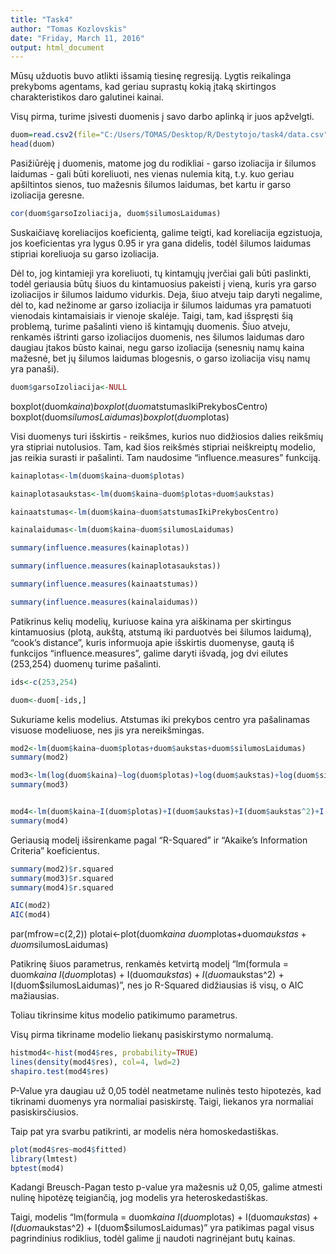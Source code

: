```yaml
---
title: "Task4"
author: "Tomas Kozlovskis"
date: "Friday, March 11, 2016"
output: html_document
---
```

Mūsų užduotis buvo atlikti išsamią tiesinę regresiją. Lygtis reikalinga prekyboms agentams, kad geriau suprastų kokią įtaką skirtingos charakteristikos daro galutinei kainai.

Visų pirma, turime įsivesti duomenis į savo darbo aplinką ir juos apžvelgti.
```r
duom=read.csv2(file="C:/Users/TOMAS/Desktop/R/Destytojo/task4/data.csv")
head(duom)
```

Pasižiūrėję į duomenis, matome jog du rodikliai - garso izoliacija ir šilumos laidumas - gali būti koreliuoti, nes vienas nulemia kitą, t.y. kuo geriau apšiltintos sienos, tuo mažesnis šilumos laidumas, bet kartu ir garso izoliacija geresne.

```r
cor(duom$garsoIzoliacija, duom$silumosLaidumas)
```

Suskaičiavę koreliacijos koeficientą, galime teigti, kad koreliacija egzistuoja, jos koeficientas yra lygus 0.95 ir yra gana didelis, todėl šilumos laidumas stipriai koreliuoja su garso izoliacija.

Dėl to, jog kintamieji yra koreliuoti, tų kintamųjų įverčiai gali būti paslinkti, todėl geriausia būtų šiuos du kintamuosius pakeisti į vieną, kuris yra garso izoliacijos ir šilumos laidumo vidurkis.
Deja, šiuo atveju taip daryti negalime, dėl to, kad nežinome ar garso izoliacija ir šilumos laidumas yra pamatuoti vienodais kintamaisiais ir vienoje skalėje. Taigi, tam, kad išspręsti šią problemą, turime pašalinti vieno iš kintamųjų duomenis. Šiuo atveju, renkamės ištrinti garso izoliacijos duomenis, nes šilumos laidumas daro daugiau įtakos būsto kainai, negu garso izoliacija (senesnių namų kaina mažesnė, bet jų šilumos laidumas blogesnis, o garso izoliacija visų namų yra panaši).

```r
duom$garsoIzoliacija<-NULL
```



boxplot(duom$kaina)
boxplot(duom$atstumasIkiPrekybosCentro)
boxplot(duom$silumosLaidumas)
boxplot(duom$plotas)

Visi duomenys turi išskirtis - reikšmes, kurios nuo didžiosios dalies reikšmių yra stipriai nutolusios. Tam, kad šios reikšmės stipriai neiškreiptų modelio, jas reikia surasti ir pašalinti. Tam naudosime "influence.measures" funkciją.

```r
kainaplotas<-lm(duom$kaina~duom$plotas)

kainaplotasaukstas<-lm(duom$kaina~duom$plotas+duom$aukstas)

kainaatstumas<-lm(duom$kaina~duom$atstumasIkiPrekybosCentro)

kainalaidumas<-lm(duom$kaina~duom$silumosLaidumas)

summary(influence.measures(kainaplotas))

summary(influence.measures(kainaplotasaukstas))

summary(influence.measures(kainaatstumas))

summary(influence.measures(kainalaidumas))
```

Patikrinus kelių modelių, kuriuose kaina yra aiškinama per skirtingus kintamuosius (plotą, aukštą, atstumą iki parduotvės bei šilumos laidumą), "cook's distance", kuris informuoja apie išskirtis duomenyse, gautą iš funkcijos "influence.measures", galime daryti išvadą, jog dvi eilutes (253,254) duomenų turime pašalinti.

```r
ids<-c(253,254)

duom<-duom[-ids,]
```


Sukuriame kelis modelius. Atstumas iki prekybos centro yra pašalinamas visuose modeliuose, nes jis yra nereikšmingas.

```r
mod2<-lm(duom$kaina~duom$plotas+duom$aukstas+duom$silumosLaidumas)
summary(mod2)

mod3<-lm(log(duom$kaina)~log(duom$plotas)+log(duom$aukstas)+log(duom$silumosLaidumas))
summary(mod3)


mod4<-lm(duom$kaina~I(duom$plotas)+I(duom$aukstas)+I(duom$aukstas^2)+I(duom$silumosLaidumas))
summary(mod4)
```

Geriausią modelį išsirenkame pagal "R-Squared" ir "Akaike's Information Criteria" koeficientus.
```r
summary(mod2)$r.squared
summary(mod3)$r.squared
summary(mod4)$r.squared

AIC(mod2)
AIC(mod4)
```

par(mfrow=c(2,2))
plotai<-plot(duom$kaina~duom$plotas+duom$aukstas+duom$silumosLaidumas)


Patikrinę šiuos parametrus, renkamės ketvirtą modelį "lm(formula = duom$kaina ~ I(duom$plotas) + I(duom$aukstas) + I(duom$aukstas^2) + I(duom$silumosLaidumas)", nes jo R-Squared didžiausias iš visų, o AIC mažiausias.

Toliau tikrinsime kitus modelio patikimumo parametrus.

Visų pirma tikriname modelio liekanų pasiskirstymo normalumą.
```r
histmod4<-hist(mod4$res, probability=TRUE)
lines(density(mod4$res), col=4, lwd=2)
shapiro.test(mod4$res)
```
P-Value yra daugiau už 0,05 todėl neatmetame nulinės testo hipotezės, kad tikrinami duomenys yra normaliai pasiskirstę. Taigi, liekanos yra normaliai pasiskirsčiusios.

Taip pat yra svarbu patikrinti, ar modelis nėra homoskedastiškas.
```r
plot(mod4$res~mod4$fitted)
library(lmtest)
bptest(mod4)
```
Kadangi Breusch-Pagan testo p-value yra mažesnis už 0,05, galime atmesti nulinę hipotėzę teigiančią, jog modelis yra heteroskedastiškas.

Taigi, modelis "lm(formula = duom$kaina ~ I(duom$plotas) + I(duom$aukstas) + I(duom$aukstas^2) + I(duom$silumosLaidumas)" yra patikimas pagal visus pagrindinius rodiklius, todėl galime jį naudoti nagrinėjant butų kainas.